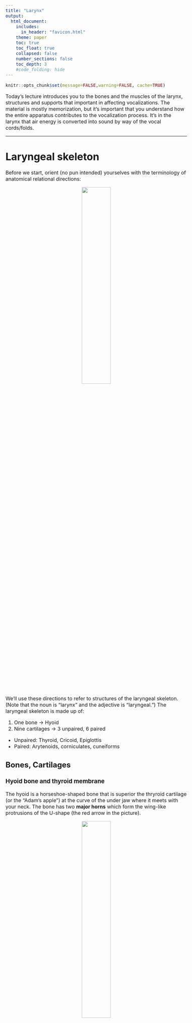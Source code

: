 ```yaml
---
title: "Larynx"
output:
  html_document:
    includes:
      in_header: "favicon.html"
    theme: paper
    toc: true
    toc_float: true
    collapsed: false
    number_sections: false
    toc_depth: 3
    #code_folding: hide
---
```

<style type="text/css">
  body{
  font-size: 12pt;
}
</style>

```r
knitr::opts_chunk$set(message=FALSE,warning=FALSE, cache=TRUE)
```

Today's lecture introduces you to the bones and the muscles of the larynx, structures and supports that important in affecting vocalizations. The material is mostly memorization, but it's important that you understand how the entire apparatus contributes to the vocalization process. It's in the larynx that air energy is converted into sound by way of the vocal cords/folds. 

----

# Laryngeal skeleton

Before we start, orient (no pun intended) yourselves with the terminology of anatomical relational directions:

<p align="center">
  <img src="images/anatomical_directions.jpg" width="40%" height="40%">
</p>
\

We'll use these directions to refer to structures of the laryngeal skeleton. (Note that the noun is "larynx" and the adjective is "laryngeal.") The laryngeal skeleton is made up of:

1. One bone $\rightarrow$ Hyoid
2. Nine cartilages $\rightarrow$ 3 unpaired, 6 paired
  + Unpaired: Thyroid, Cricoid, Epiglottis
  + Paired: Arytenoids, corniculates, cuneiforms

## Bones, Cartilages

### Hyoid bone and thyroid membrane

The hyoid is a horseshoe-shaped bone that is superior the thryroid cartilage (or the "Adam's apple") at the curve of the under jaw where it meets with your neck. The bone has two **major horns** which form the wing-like protrusions of the U-shape (the red arrow in the picture). 

<p align="center">
  <img src="images/hyoid.jpeg" width="40%" height="40%">
</p>
\

If you look closely at the picture above, there are two teeth like protrusions along the superior edge of the hyoid, called **minor horns** (blue arrow). The hyoid holds up the entire laryngeal structure with a membrane (**thyroid membrane)** that attaches to the major horns.

### Unpaired cartilages

#### Thyroid cartilage

Inferior the hyoid is the **thyroid cartilage**, which is the largest structure of the laryngeal skeleton. The thyroid cartilage is made up of two plate-like structures (*laminae*) that are joined in the front at the *thyroid angle* (the "Adam's apple"). The superior portion of the angle is v-shaped, and called the **thyroid notch**. The outer flanks (left and right laterals) of the thyroid have horn-like extensions called the **superior cornus**, which extend in a superior fashion, and the **inferior cornus** extending downwards, hence the name. The posterior portion of the thyroid is open, housing the vocal folds, which are attached to the inside of the thyroid, below the notch.

#### Cricoid cartilage

The **cricoid cartilage** is just inferior the thyroid cartilage and superior the first **tracheal ring**. The cricoid cartilage is shaped like a ring with a diameter simila to the trachea. There are several landmarks on the cricoid. The low, anterior cricoid arch provides a clearance for vocal folds that pass over that point. On the lateral surfaces of the cricoid are *articulator facets* which are the point of articulation for the inferior horns of the thyroid cartilage $\rightarrow$ the **cricothyroid joint**, which is the pivot point allowing rotation of the two structures. In between the thyroid and cricoid cartilages is the **cricothyroid membrane**, and similarly the **cricothracheal membrane** connects the cricoid to the first tracheal ring. For the most part, the names of the membranes are fairly transparent, as they are made up of the two structures being connected. 

All of these structures are pretty small! The cricoid cartilage is roughly the size of a loose ring around your little finger, and the trachea is between a 1/2" to 1" in diameter!

Check out this nice model of the [laryngeal skeleton](https://sketchfab.com/models/d777f9a0a29c4d588c2eba607e068a0a).

#### Epiglottis

The last unpaired cartilage is the **epiglottis**. This leaflike structure arises from the inner surface of the angle of the thyroid cartilage, just below the notch, attached by the *thyroepiglottic ligament*. The sides of the epiglottis are joined to the [**arytenoid cartilages**](Arytenoid cartilages) via the aryepiglottic folds. 

The epiglottis projects up beyond the larynx and above the hyoid bone and is attached to the root of the tongue. The epiglottis is attached to the hyoid bone via the hyoeppiglottic ligament. The epiglottis is covered with a mucous membrane and underneath are branches of the laryngeal nerve that conducts sensory information from the larynx.\

<p align="center">
  <img src="images/epiglottis.gif" width="50%" height="50%">
</p>
\

In rest position the epiglottis is upright, allowing air to enter the larynx. In the animation above, notice how the epiglottis folds down during swallowing, guiding food into the esophagus and not the trachea (choke).

### Paired cartilages

Three sets of cartilages come in pairs: the arytenoid, corniculates, and cuneiform cartilages. These are vitally important for phonation, as we will see. 

#### Arytenoid and corniculate cartilages

The **arytenoid cartilages** are perhaps the most important of the paired cartilages, located on the superior surface of the cricoid cartilage. They provide the mechanical structure allowing the onset and offset of vocal fold oscillation. It's easy to think of the arytenoids as being pyramidal in shape, each with four surfaces and two "processes" or extension/protrusions. 

The apex is the superior portion of the pyramid, on which rest the **corniculate cartilages**. So the corniculates sit on top of the arytenoids. The inferior surface of the arytenoids rests on the cricoid cartilage. Two processes are at opposite sides of arytenoids: the **vocal process** and the **muscular process**. The names tell you what their function is.

1. Vocal process: projects anteriorly toward the thyroid notch. The posterior portion of the vocal folds attach to the vocal process.
2. Muscular process: the point of attachment for muscles that adduct (pull in) and abduct (pull apart) the vocal folds

<p align="center">
  <img src="images/inhalation_arytenoid.gif" width="50%" height="50%">
</p>
\

<p align="center">
  <img src="images/arytenoid_processes.jpeg" width="40%" height="40%">
</p>
\

Here is a cool video: https://youtube.com/shorts/stYdR177L2Q?si=6sFCFJ7cfZi1hdgE

## Joints

The **cricothyroid joint** is the inflection point between the arytenoid and the superior portion of the cricoid. It lies between the inferior horns of the thyroid and the lateral aspect of the cricoid. These joints allow the thyroid cartilage to tilt downward toward the cricoid cartilage, or the cricoid cartilage to tilt up towards the thyroid cartilage. When the vocal fold elongate, through articulation via the cicothyroid, F~0~ is regulated. 

<p align="center">
  <img src="images/cricothyroid.jpeg" width="40%" height="40%">
</p>
\

The **cricoartytenoid joint** is between the base of the arytenoids and the superior surface of the posterior superior surface of the cricoid cartilage. The joint is involved in adduction and abduction of the vocal folds.

<p align="center">
  <img src="images/cricoarytenoid.jpeg" width="40%" height="40%">
</p>
\

## Valves

There are three sets of valves or openings in the larynx that regulate airflow in and out. The valves are all called folds, which are made of bundles of connective tissues and muscle fibers.

### Aryepiglottic folds

The **aryepiglottic folds** is the most superior valve in the larynx. They run from the sides of the epiglottis to the apex or superior portion of each arytenoid cartilage. They act as a sphincter (imagine a closing and widening in diameter inside a tube), contracting in a circular fashion pulling the epiglottis backwards and to close the entrance of the larynx during swallowing. 

<p align="center">
  <img src="images/aryepiglottic.jpeg" width="40%" height="40%">
</p>
\

### Ventricular folds

The **ventricular folds** are also called the *false vocal folds* and lie inferior the aryepiglottic folds and just above the true vocal folds. They close during swallowing and during effortful activities like lifting weights or childbirth. Between the false and true vocal folds is a gap called the **laryngeal ventricle** where mucous is secreted to keep the layrnx lubricated. The ventricular folds decrease the impedance and increase the amplitude of air escaping through the larynx. They (obviously) remain open during phonation (oscillation of true vocal folds).

### True vocal folds

When we refer to "vocal folds" we're actually talking about the **true vocal folds**, the terms are interchangeable. The tru nature of the vocal folds are very complex and beyond the scope of this course. They're made of many layers of muscle, and mucous membranes. The **thyroarytenoid muscle** forms the main mass of the vocal folds. The structure and biomechanics of the true vocal folds arise from the the activation of the various joints they are connected to as well as the layers of varying stiffnes of the folds themselves. All of these variables combine to give rise to an individual's unique "voice." 

Check out [this](https://www.youtube.com/watch?v=v9Wdf-RwLcs)

